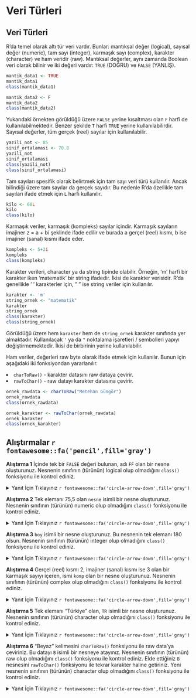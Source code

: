 # Veri Türleri

## Veri Türleri

R’da temel olarak altı tür veri vardır. Bunlar: mantıksal değer (logical), sayısal değer (numeric), tam sayı (integer), karmaşık sayı (complex), karakter (character) ve ham veridir (raw). 
Mantıksal değerler, aynı zamanda Boolean veri olarak bilinir ve iki değeri vardır: <code>TRUE</code> (DOĞRU) ve <code>FALSE</code> (YANLIŞ).

```{r}
mantik_data1 <- TRUE
mantik_data1
class(mantik_data1)

mantik_data2 <- F
mantik_data2
class(mantik_data2)
```

Yukarıdaki örnekten görüldüğü üzere <code>FALSE</code> yerine kısaltması olan <code>F</code> harfi de kullanılabilmektedir. Benzer şekilde <code>T</code> harfi <code>TRUE</code> yerine kullanılabilirdir.
Sayısal değerler, tüm gerçek (reel) sayılar için kullanılabilir.

```{r}
yazili_not <- 85
sinif_ortalamasi <- 70.8
yazili_not
sinif_ortalamasi
class(yazili_not)
class(sinif_ortalamasi)
```

Tam sayıları spesifik olarak belirtmek için tam sayı veri türü kullanılır. Ancak bilindiği üzere tam sayılar da gerçek sayıdır. Bu nedenle R'da özellikle tam sayıları ifade etmek için <code>L</code> harfi kullanılır.

```{r}
kilo <- 68L
kilo
class(kilo)
```

Karmaşık veriler, karmaşık (kompleks) sayılar içindir. Karmaşık sayıların imajiner z = a + bi şeklinde ifade edilir ve burada a gerçel (reel) kısmı, b ise imajiner (sanal) kısmı ifade eder.

```{r}
kompleks <- 5+2i
kompleks
class(kompleks)
```

Karakter verileri, character ya da string tipinde olabilir. Örneğin, 'm' harfi bir karakter iken 'matematik' bir string ifadedir. İkisi de karakter verisidir. R'da genellikle ' ' karakterler için, " " ise string veriler için kullanılır.

```{r}
karakter <- 'm'
string_ornek <- "matematik"
karakter
string_ornek
class(karakter)
class(string_ornek)
```

Görüldüğü üzere hem `karakter` hem de `string_ornek` karakter sınıfında yer almaktadır. Kullanılacak `'` ya da `"` noktalama işaretleri / sembolleri yapıyı değiştirmemektedir. İkisi de birbirinin yerine kullanılabilir.

Ham veriler, değerleri raw byte olarak ifade etmek için kullanılır. Bunun için aşağıdaki iki fonksiyondan yararlanılır.

<li><code>charToRaw()</code> - karakter datasını raw dataya çevirir.</li>
<li><code>rawToChar()</code> - raw datayı karakter datasına çevirir.</li>

```{r}
ornek_rawdata <- charToRaw("Metehan Güngör")
ornek_rawdata
class(ornek_rawdata)

ornek_karakter <- rawToChar(ornek_rawdata)
ornek_karakter
class(ornek_karakter)
```

## Alıştırmalar `r fontawesome::fa('pencil',fill='gray')`

**Alıştırma 1**
İçinde tek bir `FALSE` değeri bulunan, adı `FF` olan bir nesne oluşturunuz. Nesnenin sınıfının (türünün) logical olup olmadığını `class()` fonksiyonu ile kontrol ediniz.

<details>
  <summary>Yanıt İçin Tıklayınız `r fontawesome::fa('circle-arrow-down',fill='gray')`</summary>

```{r} 
FF <- FALSE
class(FF)
```

</details>

**Alıştırma 2**
Tek elemanı 75,5 olan `nesne` isimli bir nesne oluşturunuz. Nesnenin sınıfının (türünün) numeric olup olmadığını `class()` fonksiyonu ile kontrol ediniz.

<details>
  <summary>Yanıt İçin Tıklayınız `r fontawesome::fa('circle-arrow-down',fill='gray')`</summary>

```{r} 
nesne <- 75.5
class(nesne)
```

</details>

**Alıştırma 3**
`boy` isimli bir nesne oluşturunuz. Bu nesnenin tek elemanı 180 olsun. Nesnenin sınıfının (türünün) integer olup olmadığını `class()` fonksiyonu ile kontrol ediniz.

<details>
  <summary>Yanıt İçin Tıklayınız `r fontawesome::fa('circle-arrow-down',fill='gray')`</summary>

```{r} 
boy <- 180
class(boy)
```

</details>

**Alıştırma 4**
Gerçel (reel) kısmı 2, imajiner (sanal) kısmı ise 3 olan bir karmaşık sayıyı içeren, ismi `komp` olan bir nesne oluşturunuz. Nesnenin sınıfının (türünün) complex olup olmadığını `class()` fonksiyonu ile kontrol ediniz.

<details>
  <summary>Yanıt İçin Tıklayınız `r fontawesome::fa('circle-arrow-down',fill='gray')`</summary>

```{r} 
komp <- 2 + 3i
class(komp)
```

</details>

**Alıştırma 5**
Tek elemanı "Türkiye" olan, `TR` isimli bir nesne oluşturunuz. Nesnenin sınıfının (türünün) character olup olmadığını `class()` fonksiyonu ile kontrol ediniz.

<details>
  <summary>Yanıt İçin Tıklayınız `r fontawesome::fa('circle-arrow-down',fill='gray')`</summary>

```{r} 
TR <- "Türkiye"
class(TR)
```

</details>

**Alıştırma 6**
"Beyaz" kelimesini `charToRaw()` fonksiyonu ile raw data'ya çeviriniz. Bu datayı `B` isimli bir nesneye atayınız. Nesnenin sınıfının (türünün) raw olup olmadığını `class()` fonksiyonu ile kontrol ediniz. Elde ettiğiniz `B` nesnesini `rawToChar()` fonksiyonu ile tekrar karakter haline getiriniz. Yeni nesnenin sınıfının (türünün) character olup olmadığını `class()` fonksiyonu ile kontrol ediniz.

<details>
  <summary>Yanıt İçin Tıklayınız `r fontawesome::fa('circle-arrow-down',fill='gray')`</summary>

```{r} 
B <- charToRaw("Beyaz")
class(B)
C <- rawToChar(B)
class(C)
```

</details>